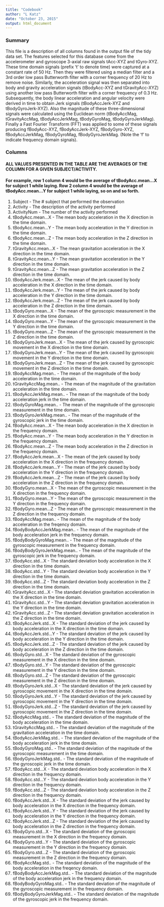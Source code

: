 ```yaml
---
title: "Codebook"
author: "L Katz"
date: "October 23, 2015"
output: html_document
---
```


### Summary
This file is a description of all columns found in the output file of the tidy data set.
The features selected for this database come from the accelerometer and gyroscope 3-axial raw signals tAcc-XYZ and tGyro-XYZ. These time domain signals (prefix 't' to denote time) were captured at a constant rate of 50 Hz. Then they were filtered using a median filter and a 3rd order low pass Butterworth filter with a corner frequency of 20 Hz to remove noise. Similarly, the acceleration signal was then separated into body and gravity acceleration signals (tBodyAcc-XYZ and tGravityAcc-XYZ) using another low pass Butterworth filter with a corner frequency of 0.3 Hz.  
Subsequently, the body linear acceleration and angular velocity were derived in time to obtain Jerk signals (tBodyAccJerk-XYZ and tBodyGyroJerk-XYZ). Also the magnitude of these three-dimensional signals were calculated using the Euclidean norm (tBodyAccMag, tGravityAccMag, tBodyAccJerkMag, tBodyGyroMag, tBodyGyroJerkMag).  
Finally a Fast Fourier Transform (FFT) was applied to some of these signals producing fBodyAcc-XYZ, fBodyAccJerk-XYZ, fBodyGyro-XYZ, fBodyAccJerkMag, fBodyGyroMag, fBodyGyroJerkMag. (Note the 'f' to indicate frequency domain signals). 

### Columns
#### ALL VALUES PRESENTED IN THE TABLE ARE THE AVERAGES OF THE COLUMN FOR A GIVEN SUBJECT/ACTIVITY.
#### For example, row 1 column 4 would be the average of tBodyAcc.mean...X for subject 1 while laying. Row 2 column 4 would be the average of tBodyAcc.mean...Y for subject 1 while laying, so on and so forth.
1. Subject - The # subject that performed the observation
2. Activity - The description of the activity performed
3. ActivityNum - The number of the activity performed
4. tBodyAcc.mean...X - The mean body acceleration in the X direction in the time domain.
5. tBodyAcc.mean...Y - The mean body acceleration in the Y direction in the time domain.
6. tBodyAcc.mean...Z - The mean body acceleration in the Z direction in the time domain.
7. tGravityAcc.mean...X - The mean gravitation acceleration in the X direction in the time domain.
8. tGravityAcc.mean...Y - The mean gravitation acceleration in the Y direction in the time domain.
9. tGravityAcc.mean...Z - The mean gravitation acceleration in the Z direction in the time domain.
10. tBodyAccJerk.mean...X - The mean of the jerk caused by body acceleration in the X direction in the time domain.
11. tBodyAccJerk.mean...Y - The mean of the jerk caused by body acceleration in the Y direction in the time domain.
12. tBodyAccJerk.mean...Z - The mean of the jerk caused by body acceleration in the Z direction in the time domain.
13. tBodyGyro.mean...X - The mean of the gyroscopic measurement in the X direction in the time domain.
14. tBodyGyro.mean...Y - The mean of the gyroscopic measurement in the Y direction in the time domain.
15. tBodyGyro.mean...Z - The mean of the gyroscopic measurement in the Z direction in the time domain.
16. tBodyGyroJerk.mean...X - The mean of the jerk caused by gyroscopic movement in the X direction in the time domain. 
17. tBodyGyroJerk.mean...Y - The mean of the jerk caused by gyroscopic movement in the Y direction in the time domain.
18. tBodyGyroJerk.mean...Z - The mean of the jerk caused by gyroscopic movement in the Z direction in the time domain.
19. tBodyAccMag.mean.. - The mean of the magnitude of the body acceleration in the time domain.
20. tGravityAccMag.mean.. - The mean of the magnitude of the gravitation acceleration in the time domain.
21. tBodyAccJerkMag.mean.. - The mean of the magnitude of the body acceleration jerk in the time domain.
22. tBodyGyroMag.mean.. - The mean of the magnitude of the gyroscopic measurement in the time domain.
23. tBodyGyroJerkMag.mean.. - The mean of the magnitude of the gyroscopic jerk in the time domain.
24. fBodyAcc.mean...X - The mean body acceleration in the X direction in the frequency domain.
25. fBodyAcc.mean...Y - The mean body acceleration in the Y direction in the frequency domain.
26. fBodyAcc.mean...Z - The mean body acceleration in the Z direction in the frequency domain.
27. fBodyAccJerk.mean...X - The mean of the jerk caused by body acceleration in the X direction in the frequency domain.
28. fBodyAccJerk.mean...Y - The mean of the jerk caused by body acceleration in the Y direction in the frequency domain.
29. fBodyAccJerk.mean...Z - The mean of the jerk caused by body acceleration in the Z direction in the frequency domain.
30. fBodyGyro.mean...X - The mean of the gyroscopic measurement in the X direction in the frequency domain.
31. fBodyGyro.mean...Y - The mean of the gyroscopic measurement in the Y direction in the frequency domain.
32. fBodyGyro.mean...Z - The mean of the gyroscopic measurement in the Z direction in the frequency domain.
33. fBodyAccMag.mean.. - The mean of the magnitude of the body acceleration in the freqency domain.
34. fBodyBodyAccJerkMag.mean.. - The mean of the magnitude of the body acceleration jerk in the frequency domain.
35. fBodyBodyGyroMag.mean.. - The mean of the magnitude of the gyroscopic measurement in the frequency domain.
36. fBodyBodyGyroJerkMag.mean.. - The mean of the magnitude of the gyroscopic jerk in the frequency domain.
37. tBodyAcc.std...X - The standard deviation body acceleration in the X direction in the time domain.
38. tBodyAcc.std...Y - The standard deviation body acceleration in the Y direction in the time domain.
39. tBodyAcc.std...Z - The standard deviation body acceleration in the Z direction in the time domain.
40. tGravityAcc.std...X - The standard deviation gravitation acceleration in the X direction in the time domain.
41. tGravityAcc.std...Y - The standard deviation gravitation acceleration in the Y direction in the time domain.
42. tGravityAcc.std...Z - The standard deviation gravitation acceleration in the Z direction in the time domain.
43. tBodyAccJerk.std...X - The standard deviation of the jerk caused by body acceleration in the X direction in the time domain.
44. tBodyAccJerk.std...Y - The standard deviation of the jerk caused by body acceleration in the Y direction in the time domain.
45. tBodyAccJerk.std...Z - The standard deviation of the jerk caused by body acceleration in the Z direction in the time domain.
46. tBodyGyro.std...X - The standard deviation of the gyroscopic measurement in the X direction in the time domain.
47. tBodyGyro.std...Y - The standard deviation of the gyroscopic measurement in the Y direction in the time domain.
48. tBodyGyro.std...Z - The standard deviation of the gyroscopic measurement in the Z direction in the time domain.
49. tBodyGyroJerk.std...X - The standard deviation of the jerk caused by gyroscopic movement in the X direction in the time domain. 
50. tBodyGyroJerk.std...Y - The standard deviation of the jerk caused by gyroscopic movement in the Y direction in the time domain.
51. tBodyGyroJerk.std...Z - The standard deviation of the jerk caused by gyroscopic movement in the Z direction in the time domain.
52. tBodyAccMag.std.. - The standard deviation of the magnitude of the body acceleration in the time domain.
53. tGravityAccMag.std.. - The standard deviation of the magnitude of the gravitation acceleration in the time domain.
54. tBodyAccJerkMag.std.. - The standard deviation of the magnitude of the body acceleration jerk in the time domain.
55. tBodyGyroMag.std.. - The standard deviation of the magnitude of the gyroscopic measurement in the time domain.
56. tBodyGyroJerkMag.std.. - The standard deviation of the magnitude of the gyroscopic jerk in the time domain.
57. fBodyAcc.std...X - The standard deviation body acceleration in the X direction in the frequency domain.
58. fBodyAcc.std...Y - The standard deviation body acceleration in the Y direction in the frequency domain.
59. fBodyAcc.std...Z - The standard deviation body acceleration in the Z direction in the frequency domain.
60. fBodyAccJerk.std...X - The standard deviation of the jerk caused by body acceleration in the X direction in the frequency domain.
61. fBodyAccJerk.std...Y - The standard deviation of the jerk caused by body acceleration in the Y direction in the frequency domain.
62. fBodyAccJerk.std...Z - The standard deviation of the jerk caused by body acceleration in the Z direction in the frequency domain.
63. fBodyGyro.std...X - The standard deviation of the gyroscopic measurement in the X direction in the frequency domain.
64. fBodyGyro.std...Y - The standard deviation of the gyroscopic measurement in the Y direction in the frequency domain.
65. fBodyGyro.std...Z - The standard deviation of the gyroscopic measurement in the Z direction in the frequency domain.
66. fBodyAccMag.std.. - The standard deviation of the magnitude of the body acceleration in the freqency domain.
67. fBodyBodyAccJerkMag.std.. - The standard deviation of the magnitude of the body acceleration jerk in the frequency domain.
68. fBodyBodyGyroMag.std.. - The standard deviation of the magnitude of the gyroscopic measurement in the frequency domain.
69. fBodyBodyGyroJerkMag.std.. - The standard deviation of the magnitude of the gyroscopic jerk in the frequency domain.


